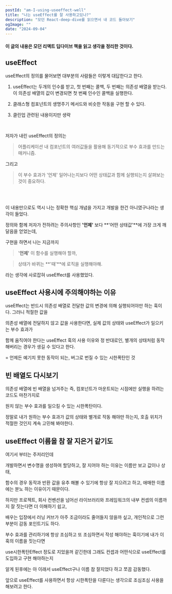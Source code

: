 ```yaml
---
postId: "am-I-using-useeffect-well"
title: "나는 useEffect를 잘 사용하고있나?"
description: "모던 React-deep-dive를 읽으면서 내 코드 돌아보기"
ogImage: ""
date: "2024-09-04"
---
```


#### 이 글의 내용은 모던 리액트 딥다이브 책을 읽고 생각을 정리한 것이다.

## useEffect

useEffect의 정의를 물어보면 대부분의 사람들은 이렇게 대답한다고 한다.

1. useEffect는 두개의 인수를 받고, 첫 번째는 콜백, 두 번째는 의존성 배열을 받는다. 이 의존성 배열의 값이 변경되면 첫 번째 인수인 콜백을 실행한다.

2. 클래스형 컴포넌트의 생명주기 메서드와 비슷한 작동을 구현 할 수 있다.

3. 클린업 관련된 내용이지만 생략

<br />

저자가 내린 useEffect의 정의는

> 어플리케이션 내 컴포넌트의 여러값들을 활용해 동기적으로 부수 효과를 만드는 매커니즘.

그리고

> 이 부수 효과가 '언제' 일어나는지보다 어떤 상태값과 함께 실행되는지 살펴보는 것이 중요하다.

<br />
<br />

이 내용만으로도 역시 나는 정확한 핵심 개념을 가지고 개발을 한건 아니였구나라는 생각이 들었다.

정의와 함께 저자가 전하려는 주의사항인 **'언제'** 보다 **'어떤 상태값'**에 가장 크게 깨달음을 얻었는데,

구현을 하면서 나는 지금까지

> '**언제'** 이 함수를 실행해야 할까,

> 상태가 바뀌는 **'때'**에 로직을 실행해야해.

라는 생각에 사로잡혀 useEffect를 사용했었다.

## useEffect 사용시에 주의해야하는 이유

useEffect는 반드시 의존성 배열로 전달한 값의 변경에 의해 실행되어야만 하는 훅이다. 그러니 적절한 값을

의존성 배열에 전달하지 않고 값을 사용한다면, 실제 값의 상태와 useEffect가 일으키는 부수 효과가

함께 움직여야 한다는 useEffect 훅의 사용 이유와 정 반대로인, 별개의 상태처럼 동작 해버리는 경우가 생길 수 있다고 한다.

= 언제든 예기치 못한 동작이 되는, 버그로 번질 수 있는 시한폭탄인 것

## 빈 배열도 다시보기

의존성 배열에 빈 배열을 넘겨주는 즉, 컴포넌트가 마운트되는 시점에만 실행을 하려는 코드도 마찬가지로

원치 않는 부수 효과를 일으킬 수 있는 시한폭탄이다.

정말로 내가 원하는 부수 효과가 값의 상태와 별개로 작동 해야만 하는지, 호출 위치가 적절한 것인지 계속 고민해 봐야한다.

## useEffect 이름을 참 잘 지은거 같기도

여기서 부터는 주저리인데

개발하면서 변수명을 생성하여 할당하고, 잘 지어야 하는 이유는 이름만 보고 값이나 상태,

함수의 경우 동작과 반환 값을 유추 해볼 수 있기에 항상 잘 지으려고 하고, 애매한 이름에는 분노 하는 이유이기 때문이다.

하지만 프로젝트, 회사 컨벤션을 넘어선 라이브러리와 프레임워크의 내부 컨셉의 이름까지 잘 짓는다면 더 이해하기 쉽고,

배우는 입장에서 러닝 커브가 아주 조금이라도 줄어들지 않을까 싶고, 개인적으로 그런 부분이 감동 포인트기도 하다.

부수 효과를 관리하기에 항상 조심하고 또 조심하면서 작성 해야하는 훅이기에 내가 이 훅의 이름을 짓는다면

use시한폭탄Effect 정도로 지었을꺼 같긴한데 그래도 컨셉과 어떤식으로 useEffect를 도입하고 구현 해야하는지

알게 된후에는 아 이래서 useEffect구나 이름 참 잘지었다 하고 쪼끔 감동했다.

앞으로 useEffect를 사용하면서 항상 시한폭탄을 다룬다는 생각으로 조심조심 사용을 해보려고 한다.
